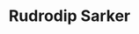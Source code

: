---
title: Rudrodip Sarker
avatar: https://cdn.discordapp.com/avatars/841126921886498817/01c63c7ec8f0c00b7ed14c9d3abafbfd?size=1024
twitter: rds_agi
description: Software Developer | Open Source Enthusiast
---
